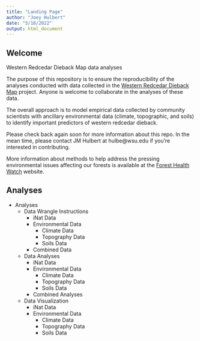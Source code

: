 ```yaml
---
title: "Landing Page"
author: "Joey Hulbert"
date: "5/18/2022"
output: html_document
---
```


## Welcome

Western Redcedar Dieback Map data analyses

The purpose of this repository is to ensure the reproducibility of the analyses conducted with data collected in the [Western Redcedar Dieback Map](https://www.inaturalist.org/projects/western-redcedar-dieback-map) project. Anyone is welcome to collaborate in the analyses of these data.

The overall approach is to model empirical data collected by community scientists with ancillary environmental data (climate, topographic, and soils) to identify important predictors of western redcedar dieback.

Please check back again soon for more information about this repo. In the mean time, please contact JM Hulbert at hulbe@wsu.edu if you're interested in contributing.

More information about methods to help address the pressing environmental issues affecting our forests is available at the [Forest Health Watch](https://foresthealth.org/) website.

## Analyses

* Analyses
  + Data Wrangle Instructions
    + iNat Data
    + Environmental Data
      + Climate Data
      + Topography Data
      + Soils Data
    + Combined Data  
  + Data Analyses
    + iNat Data
    + Environmental Data
      + Climate Data
      + Topography Data
      + Soils Data
    + Combined Analyses
  + Data Visualization
      + iNat Data
    + Environmental Data
      + Climate Data
      + Topography Data
      + Soils Data


